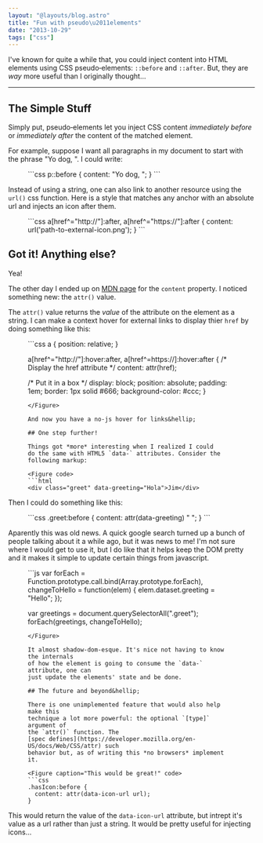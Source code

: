 ```yaml
---
layout: "@layouts/blog.astro"
title: "Fun with pseudo\u2011elements"
date: "2013-10-29"
tags: ["css"]
---
```


I've known for quite a while that, you could inject content into
HTML elements using CSS pseudo&#x2011;elements: `::before` and
`::after`. But, they are _way_ more useful than I originally thought&hellip;

***

## The Simple Stuff

Simply put, pseudo&#x2011;elements let you inject CSS content _immediately before_ or _immediately after_ the content of the matched element.

For example, suppose I want all paragraphs in my document to start with the phrase "Yo dog, ". I could write:

<Figure caption="Xzibit would be proud!" code>
```css
p::before { content: "Yo dog, "; }
```
</Figure>

Instead of using a string, one can also link to another resource using the `url()` css function. Here is a style that matches any anchor with an absolute url and injects an icon after them.

<Figure caption="Adding images as content." code>
```css
a[href^="http://"]:after, a[href^="https://"]:after {
  content: url('path-to-external-icon.png');
}
```
</Figure>

## Got it! Anything else?

Yea!

The other day I ended up on [MDN page](https://developer.mozilla.org/en-US/docs/Web/CSS/content)
for the `content` property. I noticed something new: the `attr()` value.

The `attr()` value returns the *value* of the attribute
on the element as a string. I can make a context hover for external
links to display thier `href` by doing something like this:

<Figure caption="Or&hellip; you could just use title attribute." code>
```css
a { position: relative; }

a[href^="http://"]:hover:after, a[href^=https://]:hover:after {
  /* Display the href attribute */
  content: attr(href);

  /* Put it in a box */
  display: block;
  position: absolute;
  padding: 1em;
  border: 1px solid #666;
  background-color: #ccc;
}
```
</Figure>

And now you have a no-js hover for links&hellip;

## One step further!

Things got *more* interesting when I realized I could
do the same with HTML5 `data-` attributes. Consider the following markup:

<Figure code>
```html
<div class="greet" data-greeting="Hola">Jim</div>
```
</Figure>

Then I could do something like this:

<Figure code>
```css
.greet:before {
  content: attr(data-greeting) " ";
}
```
</Figure>

Aparently this was old news. A quick google search turned up a bunch
of people talking about it a while ago, but it was news to me! I'm not sure
where I would get to use it, but I do like that it helps keep the DOM pretty
and it makes it simple to update certain things from javascript.

<Figure code>
```js
var forEach = Function.prototype.call.bind(Array.prototype.forEach),
    changeToHello = function(elem) {
      elem.dataset.greeting = "Hello";
    });

var greetings = document.querySelectorAll(".greet");
forEach(greetings, changeToHello);
```
</Figure>

It almost shadow-dom-esque. It's nice not having to know the internals
of how the element is going to consume the `data-` attribute, one can
just update the elements' state and be done.

## The future and beyond&hellip;

There is one unimplemented feature that would also help make this
technique a lot more powerful: the optional `[type]` argument of
the `attr()` function. The
[spec defines](https://developer.mozilla.org/en-US/docs/Web/CSS/attr) such
behavior but, as of writing this *no browsers* implement it.

<Figure caption="This would be great!" code>
```css
.hasIcon:before {
  content: attr(data-icon-url url);
}
```
</Figure>

This would return the value of the `data-icon-url` attribute, but intrept
it's value as a url rather than just a string. It would be pretty useful
for injecting icons&hellip;
